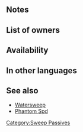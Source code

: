 {{Passive
|type=B
|exclusive=0
|1name=Windsweep 1
|1tagid=SID_風薙ぎ1
|1promotionRarity=4
|1promotionTier=1
|1required=-
|1effect=If unit initiates combat, unit cannot make a follow-up attack. If unit’s Spd ≥ foe’s Spd+5 and foe uses sword, lance, axe, bow, dagger, or beast damage, foe cannot counterattack.
|1cost=60
|2name=Windsweep 2
|2tagid=SID_風薙ぎ2
|2promotionRarity=5
|2promotionTier=1
|2effect=If unit initiates combat, unit cannot make a follow-up attack. If unit’s Spd ≥ foe’s Spd+3 and foe uses sword, lance, axe, bow, dagger, or beast damage, foe cannot counterattack.
|2cost=120
|3name=Windsweep 3
|3tagid=SID_風薙ぎ3
|3effect=If unit initiates combat, unit cannot make a follow-up attack. If unit’s Spd > foe’s Spd and foe uses sword, lance, axe, bow, dagger, or beast damage, foe cannot counterattack.
|3cost=240
|canUseWeapon={{WeaponList|exclude=Staff}}
|canUseMove={{MoveList|all}}
|properties=random_owner
}}
==Notes==
{{IfUnitInitiates}}
{{Prevent follow-up|target=the unit}}
{{Prevent counterattacks}}
==List of owners==
{{Skill Hero List}}
==Availability==
{{PassiveFocusList}}
{{PassiveDistributionList}}
{{PassiveCombatManualList}}
==In other languages==
{{OtherLanguages
|japanese=風薙ぎ
|german=Windfeger
|spanishEU=Aquilón
|spanishLA=Aquilón
|french=Rafale
|italian=Ventata
|chineseTW=疾風橫掃
|portuguese=Ventania
}}
==See also==
* [[Watersweep]]
* [[Phantom Spd]]
{{Passives Navbox|B}}
[[Category:Sweep Passives]]